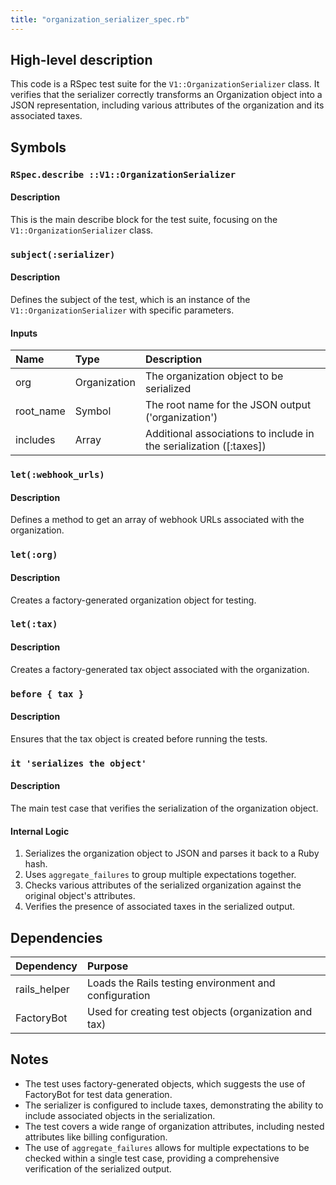 ```yaml
---
title: "organization_serializer_spec.rb"
---
```


## High-level description
This code is a RSpec test suite for the `V1::OrganizationSerializer` class. It verifies that the serializer correctly transforms an Organization object into a JSON representation, including various attributes of the organization and its associated taxes.

## Symbols

### `RSpec.describe ::V1::OrganizationSerializer`
#### Description
This is the main describe block for the test suite, focusing on the `V1::OrganizationSerializer` class.

### `subject(:serializer)`
#### Description
Defines the subject of the test, which is an instance of the `V1::OrganizationSerializer` with specific parameters.

#### Inputs
| Name | Type | Description |
|:-----|:-----|:------------|
| org | Organization | The organization object to be serialized |
| root_name | Symbol | The root name for the JSON output ('organization') |
| includes | Array | Additional associations to include in the serialization ([:taxes]) |

### `let(:webhook_urls)`
#### Description
Defines a method to get an array of webhook URLs associated with the organization.

### `let(:org)`
#### Description
Creates a factory-generated organization object for testing.

### `let(:tax)`
#### Description
Creates a factory-generated tax object associated with the organization.

### `before { tax }`
#### Description
Ensures that the tax object is created before running the tests.

### `it 'serializes the object'`
#### Description
The main test case that verifies the serialization of the organization object.

#### Internal Logic
1. Serializes the organization object to JSON and parses it back to a Ruby hash.
2. Uses `aggregate_failures` to group multiple expectations together.
3. Checks various attributes of the serialized organization against the original object's attributes.
4. Verifies the presence of associated taxes in the serialized output.

## Dependencies
| Dependency | Purpose |
|:-----------|:--------|
| rails_helper | Loads the Rails testing environment and configuration |
| FactoryBot | Used for creating test objects (organization and tax) |

## Notes
- The test uses factory-generated objects, which suggests the use of FactoryBot for test data generation.
- The serializer is configured to include taxes, demonstrating the ability to include associated objects in the serialization.
- The test covers a wide range of organization attributes, including nested attributes like billing configuration.
- The use of `aggregate_failures` allows for multiple expectations to be checked within a single test case, providing a comprehensive verification of the serialized output.